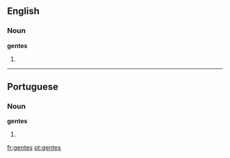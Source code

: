 ==English==

===Noun===
'''gentes''' 

# {{plural of|[[gens]]}}

----

==Portuguese==

===Noun===
{{wikipedia|dab=gentes}}
'''gentes'''

# {{pt-noun form of|[[gente]]|onlyf|pl}}

[[fr:gentes]]
[[pt:gentes]]